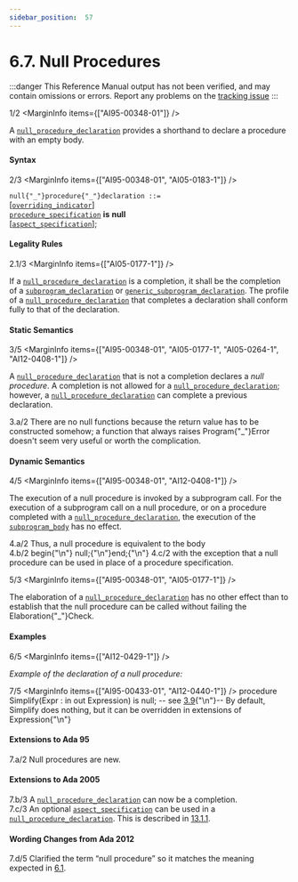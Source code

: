 ```yaml
---
sidebar_position:  57
---
```


# 6.7. Null Procedures

:::danger
This Reference Manual output has not been verified,
and may contain omissions or errors.
Report any problems on the [tracking issue](https://github.com/ada-lang-io/ada-lang-io/issues/20)
:::


<MarginText>1/2</MarginText>
<MarginInfo items={["AI95-00348-01"]} />
<p>A <code><a href="/docs/arm/AA-6/AA-6.7#S0227">null_procedure_declaration</a></code> provides a shorthand to declare a procedure with an empty body. <br /></p>


#### Syntax

<MarginText>2/3</MarginText>
<MarginInfo items={["AI95-00348-01", "AI05-0183-1"]} />

<CodeBlock>
<code>null{"_"}procedure{"_"}declaration</code><a id="S0227"></a><code> ::= </code><br />   [<code><a href="/docs/arm/AA-8/AA-8.3#S0234">overriding_indicator</a></code>]<br />   <code><a href="/docs/arm/AA-6/AA-6.1#S0197">procedure_specification</a></code> <b>is</b> <b>null</b><br />       [<code><a href="/docs/arm/AA-13/AA-13.1#S0346">aspect_specification</a></code>];<br />

</CodeBlock>

#### Legality Rules

<MarginText>2.1/3</MarginText>
<MarginInfo items={["AI05-0177-1"]} />
<p>If a <code><a href="/docs/arm/AA-6/AA-6.7#S0227">null_procedure_declaration</a></code> is a completion, it shall be the completion of a <code><a href="/docs/arm/AA-6/AA-6.1#S0195">subprogram_declaration</a></code> or <code><a href="/docs/arm/AA-12/AA-12.1#S0311">generic_subprogram_declaration</a></code>. The profile of a <code><a href="/docs/arm/AA-6/AA-6.7#S0227">null_procedure_declaration</a></code> that completes a declaration shall conform fully to that of the declaration. <br /></p>


#### Static Semantics

<MarginText>3/5</MarginText>
<MarginInfo items={["AI95-00348-01", "AI05-0177-1", "AI05-0264-1", "AI12-0408-1"]} />
<p>A <code><a href="/docs/arm/AA-6/AA-6.7#S0227">null_procedure_declaration</a></code> that is not a completion declares a <i>null procedure</i>. A completion is not allowed for a <code><a href="/docs/arm/AA-6/AA-6.7#S0227">null_procedure_declaration</a></code>; however, a <code><a href="/docs/arm/AA-6/AA-6.7#S0227">null_procedure_declaration</a></code> can complete a previous declaration. <br /></p>

<AnnotatedOnly>
<MarginText>3.a/2</MarginText>
<Admonition type="aarm" aarm="reason">
<b></b>There are no null functions because the return value has to be constructed somehow; a function that always raises Program{"_"}Error doesn't seem very useful or worth the complication. <br />
</Admonition>
</AnnotatedOnly>


#### Dynamic Semantics

<MarginText>4/5</MarginText>
<MarginInfo items={["AI95-00348-01", "AI12-0408-1"]} />
<p>The execution of a null procedure is invoked by a subprogram call. For the execution of a subprogram call on a null procedure, or on a procedure completed with a <code><a href="/docs/arm/AA-6/AA-6.7#S0227">null_procedure_declaration</a></code>, the execution of the <code><a href="/docs/arm/AA-6/AA-6.3#S0216">subprogram_body</a></code> has no effect. <br /></p>

<AnnotatedOnly>
<MarginText>4.a/2</MarginText>
<Admonition type="aarm" aarm="ramification">
<b></b>Thus, a null procedure is equivalent to the body <br />
</Admonition>
</AnnotatedOnly>

<AnnotatedOnly>
<MarginText>4.b/2</MarginText>
<CodeBlock language="ada">
begin{"\n"}   null;{"\n"}end;{"\n"}

</CodeBlock>
</AnnotatedOnly>
<AnnotatedOnly>
<MarginText>4.c/2</MarginText>
<Admonition type="aarm" aarm="note">
with the exception that a null procedure can be used in place of a procedure specification. <br />
</Admonition>
</AnnotatedOnly>

<MarginText>5/3</MarginText>
<MarginInfo items={["AI95-00348-01", "AI05-0177-1"]} />
<p>The elaboration of a <code><a href="/docs/arm/AA-6/AA-6.7#S0227">null_procedure_declaration</a></code> has no other effect than to establish that the null procedure can be called without failing the Elaboration{"_"}Check. <br /></p>


#### Examples

<MarginText>6/5</MarginText>
<MarginInfo items={["AI12-0429-1"]} />
<p><i>Example of the declaration of a null procedure:</i> <br /></p>

<MarginText>7/5</MarginText>
<MarginInfo items={["AI95-00433-01", "AI12-0440-1"]} />
<CodeBlock language="ada">
procedure Simplify(Expr : in out Expression) is null; -- see <a href="/docs/arm/AA-3/AA-3.9">3.9</a>{"\n"}-- By default, Simplify does nothing, but it can be overridden in extensions of Expression{"\n"}

</CodeBlock>
<AnnotatedOnly>

#### Extensions to Ada 95

</AnnotatedOnly>
<AnnotatedOnly>
<MarginText>7.a/2</MarginText>
<MarginInfo items={["AI95-00348-01"]} />
<Admonition type="aarm" aarm="note">
Null procedures are new. <br />
</Admonition>
</AnnotatedOnly>

<AnnotatedOnly>

#### Extensions to Ada 2005

</AnnotatedOnly>
<AnnotatedOnly>
<MarginText>7.b/3</MarginText>
<MarginInfo items={["AI05-0177-1"]} />
<Admonition type="aarm" aarm="note">
A <code><a href="/docs/arm/AA-6/AA-6.7#S0227">null_procedure_declaration</a></code> can now be a completion.<br />
</Admonition>
</AnnotatedOnly>

<AnnotatedOnly>
<MarginText>7.c/3</MarginText>
<MarginInfo items={["AI05-0183-1"]} />
<Admonition type="aarm" aarm="note">
An optional <code><a href="/docs/arm/AA-13/AA-13.1#S0346">aspect_specification</a></code> can be used in a <code><a href="/docs/arm/AA-6/AA-6.7#S0227">null_procedure_declaration</a></code>. This is described in <a href="/docs/arm/AA-13/AA-13.1#Subclause_13.1.1">13.1.1</a>. <br />
</Admonition>
</AnnotatedOnly>

<AnnotatedOnly>

#### Wording Changes from Ada 2012

</AnnotatedOnly>
<AnnotatedOnly>
<MarginText>7.d/5</MarginText>
<MarginInfo items={["AI12-0408-1"]} />
<Admonition type="aarm" aarm="note">
Clarified the term &ldquo;null procedure&rdquo; so it matches the meaning expected in <a href="/docs/arm/AA-6/AA-6.1">6.1</a>. <br />
</Admonition>
</AnnotatedOnly>

